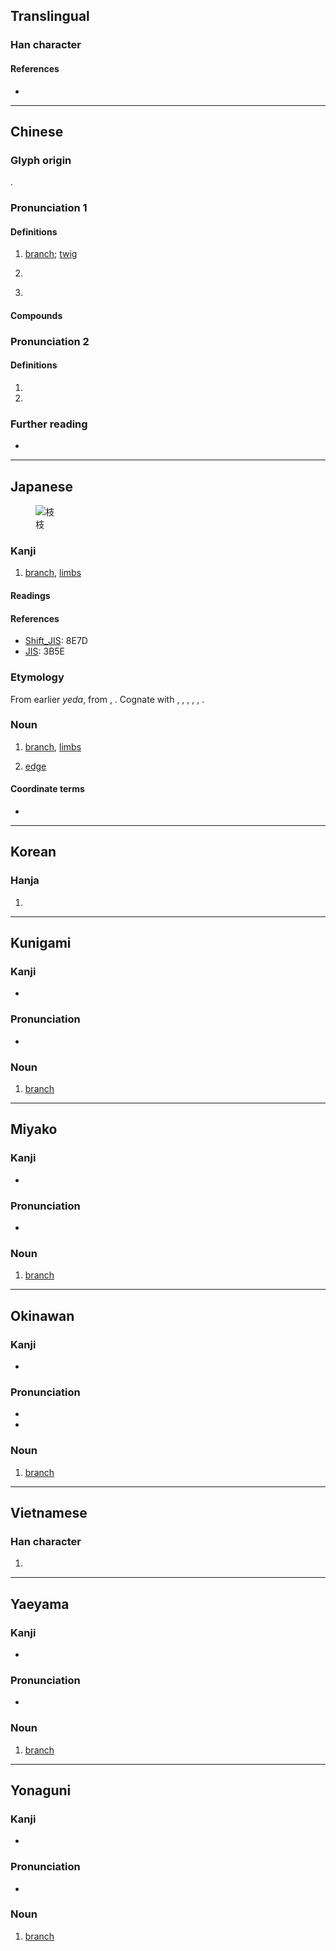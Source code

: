 {{also|支}}
{{character info/new}}
==Translingual==

===Han character===
{{Han char|rn=75|rad=木|as=04|sn=8|four=44947|canj=DJE|ids=⿰木支}}

====References====
* {{Han ref|kx=0516.120|dkj=14557|dj=0904.060|hdz=21165.070|uh=679D|ud=26525|bh=AA4B|bd=43595}}

----

==Chinese==
{{zh-forms}}

===Glyph origin===
{{Han etym}}
{{Han compound|木|支|c1=s|c2=p|ls=psc|t1=tree}}.

===Pronunciation 1===
{{zh-pron|m=zhī|c=zi1|h=pfs=kî|mn=ki/chi|mn_note=ki - vernacular; chi - literary|mn-t=gi1|mc=y|oc=y|ma=|cat=n,cls,pn}}

====Definitions====
{{zh-hanzi}}

# [[branch]]; [[twig]]
#: {{zh-syn|丫枝|樹椏}}
#: {{zh-x|柳 枝 低垂 在 水面 上{shang}。|The '''branches''' of the willows drooped over the water.}}
#: {{zh-x|他 把 不 結{jiē}果 的 枝 都 修剪 掉。|He pruned every '''branch''' that did not bear fruit.}}
# {{zh-classifier|long cylindrical objects (stick, pen, rod, flower with stem, etc)}}
#: {{zh-x|一 枝 鉛筆|a pencil}}
#: {{zh-x|一 枝 槍|a gun}}
# {{surname|lang=zh}}

====Compounds====
{{zh-der|荔枝|樹枝|佔高枝兒|不蔓不枝|孫枝|一枝春|傲霜枝|一枝花|修枝|一枝棲|反掌折枝|側枝|彊幹弱枝|別生枝節|巴高枝兒|強本弱枝|宗枝|一枝獨秀|同氣連枝|壓枝|南枝北枝|剪枝|強幹弱枝|枝官|攀枝運動|枝解|枝詞蔓語|添枝加葉|枝頭|故生枝節|橄欖枝|本枝|本枝百世|接枝|枝條|枝繁葉茂|枝幹|枝辭|枯枝再春|打金枝|枝椏|玉枝卜壽|柔枝嫩葉|枝葉|整枝|櫱枝|根朽枝枯|玉葉金枝|桂林一枝|正枝正葉|枝枝節節|桂枝|有枝節|枝葉扶疏|瓊枝玉樹|橫生枝節|枝針|比目連枝|枝蔓|登枝捐本|瘋枝|有枝有葉|番荔枝|比翼連枝|旁生枝節|攀高枝|插枝|爬高枝兒|拖枝馬遠|枝棲|登高枝|槍枝|添枝接葉|璚枝|瓊枝玉葉|橫枝兒|枝節|百枝蓮|柳枝|柘枝|枝梧|枝梢|枝柯|枝杈|枝兒|枝接|有枝添葉|楊枝魚|折枝|連枝樹|粗枝大葉|鷦鷯一枝|花枝招展|節外生枝|細枝末節|連枝帶葉|繁華損枝|花枝|節上生枝|高枝兒|跳枝兒|連理枝分|荔枝奴|連枝分葉|葉枝|翦枝竭流|金枝玉葉|竹枝詞|胡枝子|連理枝|詞無枝葉|配子枝|連枝比翼|連枝|花枝兒|軟枝黃蟬|莓枝|花枝招颭|枝江|丫枝|椏枝|虯枝|枝城}}

===Pronunciation 2===
{{zh-pron|m=qí|c=kei4|ma=y|cat=n,a}}

====Definitions====
{{zh-hanzi}}

# {{zh-alt-form|跂|extra toe}}
# {{zh-alt-form|歧|divergent}}

===Further reading===
* {{thcwd|4211}}

{{zh-cat|Intermediate|Trees}}

----

==Japanese==
[[File:Acacia constricta branch.jpg|thumb|枝]]

===Kanji===
{{ja-kanji|grade=5|rs=木04}}

# [[branch]], [[limbs]]

====Readings====
{{ja-readings|goon=し, ぎ|kanon=し, き|kun=えだ-|nanori=え, えだ, き, しげ, しな}}

====References====
* [[Wikipedia:Shift_JIS|Shift_JIS]]: 8E7D
* [[Wikipedia:JIS encoding|JIS]]: 3B5E

===Etymology===
From earlier ''yeda'', from {{inh|ja|jpx-pro|*yənta}}, {{m|jpx-pro|*yenta}}. Cognate with {{cog|xug|枝|tr=ゆだー, yudā}}, {{cog|mvi|枝|tr=ゆだ, yuda}}, {{cog|ryu|枝|tr=いぃだ, yida}}, {{m|ryu|枝|tr=ゆだ, yuda}}, {{cog|rys|枝|tr=ゆだ, yuda}}, {{cog|yoi|枝|tr=どぅだ, duda}}.

===Noun===
{{ja-noun|えだ}}

# [[branch]], [[limbs]]
# {{lb|ja|graph theory|sort=えだ}} [[edge]]

====Coordinate terms====
* {{ja-r|葉|gloss=leaf|は}}

{{c|ja|Trees|sort=えだ}}
----

==Korean==

===Hanja===
{{ko-hanja|hangeul=[[지]]|eumhun=|rv=ji|mr=chi|y=ci}}

# {{defn|lang=ko|sort=木04}}

----

==Kunigami==

===Kanji===
{{head|xug|Han character}}

* {{ja-readings|kun=[[ゆだー]] (yudā)}}

===Pronunciation===
* {{IPA|/judaː/|lang=xug|sort=ゆだあ}}

===Noun===
{{head|xug|noun|hiragana|ゆだー|romaji|yudā|sort=ゆだあ}}

# [[branch]]

{{c|xug|Trees|sort=ゆだあ}}
----

==Miyako==

===Kanji===
{{head|mvi|Han character}}

* {{ja-readings|kun=[[ゆだ]] (yuda)}}

===Pronunciation===
* {{IPA|/juda/|lang=mvi|sort=ゆだ}}

===Noun===
{{head|mvi|noun|hiragana|ゆだ|romaji|yuda|sort=ゆだ}}

# [[branch]]

{{c|mvi|Trees|sort=ゆだ}}
----

==Okinawan==

===Kanji===
{{head|ryu|Han character}}

* {{ja-readings|kun=[[いぃだ]] (yida), [[ゆだ]] (yuda)}}

===Pronunciation===
* {{IPA|/jida/|lang=ryu|sort=いぃだ}}
* {{IPA|/juda/|lang=ryu}}

===Noun===
{{head|ryu|noun|hiragana|いぃだ|romaji|yida|hiragana|ゆだ|romaji|yuda|sort=いぃだ}}

# [[branch]]

{{c|ryu|Trees|sort=いぃだ}}
----

==Vietnamese==

===Han character===
{{vi-hantu|[[chi]], [[che]]|rs=木04}}

# {{defn|lang=vi|sort=木04}}

----

==Yaeyama==

===Kanji===
{{head|rys|Han character}}

* {{ja-readings|kun=[[ゆだ]] (yuda)}}

===Pronunciation===
* {{IPA|/juda/|lang=rys|sort=ゆだ}}

===Noun===
{{head|rys|noun|hiragana|ゆだ|romaji|yuda|sort=ゆだ}}

# [[branch]]

{{c|rys|Trees|sort=ゆだ}}
----

==Yonaguni==

===Kanji===
{{head|yoi|Han character}}

* {{ja-readings|kun=[[どぅだ]] (duda)}}

===Pronunciation===
* {{IPA|/duda/|lang=yoi|とぅだ'}}

===Noun===
{{head|yoi|noun|hiragana|どぅだ|romaji|duda|sort=とぅだ'}}

# [[branch]]

{{c|yoi|Trees|sort=とぅだ'}}